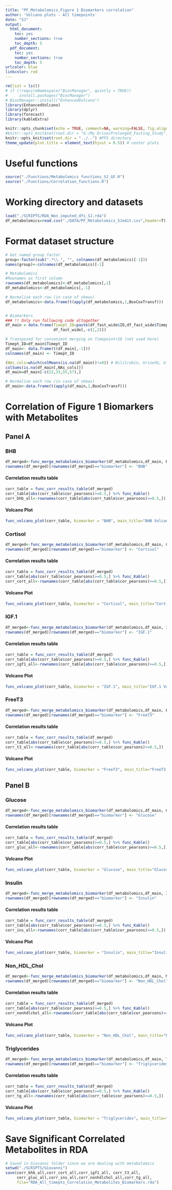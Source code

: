 ```yaml
---
title: "PF_Metabolomics_Figure 1 Biomarkers correlation"
author: 'Volcano plots - All timepoints'
date: "SJ"
output:
  html_document:
    toc: yes
    number_sections: true
    toc_depth: 5
  pdf_document:
    toc: yes
    number_sections: true
    toc_depth: 5
urlcolor: blue
linkcolor: red
---
```


```r
rm(list = ls())
# if (!requireNamespace("BiocManager", quietly = TRUE))
#     install.packages("BiocManager")
# BiocManager::install("EnhancedVolcano")
library(EnhancedVolcano)
library(dplyr)
library(forecast)
library(kableExtra)
```

```r
knitr::opts_chunk$set(echo = TRUE, comment=NA, warning=FALSE, fig.align = 'center', fig.width = 6, fig.asp = 0.8, out.width = "80%")
#knitr::opts_knit$set(root.dir = "G:/My Drive/Prolonged_Fasting_Study")
knitr::opts_knit$set(root.dir = "../..") #PFS directory
theme_update(plot.title = element_text(hjust = 0.5)) # center plots
```


# Useful functions
```r
source("./Functions/Metabolomics functions_SJ_GF.R")
source("./Functions/Correlation_functions.R")
```

# Working directory and datasets
```r
load("./SCRIPTS/RDA_Non_imputed_dfs_SJ.rda")
df_metabolomics=read.csv("./DATA/PF_Metabolomics_SJedit.csv",header=T)
```

# Format dataset structure

```r
# Get named group factor
group<-factor(sub(".*\\.", "", colnames(df_metabolomics)[-1]))
names(group)<-colnames(df_metabolomics)[-1]

# Metabolomics
#Rownames as first column
rownames(df_metabolomics)<-df_metabolomics[,1]
df_metabolomics<-df_metabolomics[,-1]

# Normalise each row (in case of skews)
df_metabolomics<-data.frame(t(apply(df_metabolomics,1,BoxCoxTransf)))


# Biomarkers
### !! Only run following code altogether
df_main = data.frame(Timept_ID=paste(df_fast_wide$ID,df_fast_wide$Timepoint,sep = "."),
                     df_fast_wide[,-c(1,2)])

# Transposed for convenient merging on Timepoint+ID (not used here)
Timept_ID=df_main$Timept_ID
df_main<- data.frame(t(df_main[,-1]))
colnames(df_main) <- Timept_ID

(NAs_cols=which(colMeans(is.na(df_main))!=0)) # Bililrubin, UrineSG, U_ketones, U_pH removed
colSums(is.na(df_main[,NAs_cols]))
df_main=df_main[-c(22,33,55,57),]

# Normalise each row (in case of skews)
df_main<-data.frame(t(apply(df_main,1,BoxCoxTransf)))
```

# Correlation of Figure 1 Biomarkers with Metabolites

## Panel A

### BHB

```r
df_merged<-func_merge_metabolomics_biomarker(df_metabolomics,df_main, Beta.hydroxy.butyrate)
rownames(df_merged)[rownames(df_merged)=="biomarker"] <- "BHB"
```

#### Correlation results table

```r
corr_table = func_corr_results_table(df_merged)
corr_table[abs(corr_table$cor_pearsons)>=0.5,] %>% func_Kable()
corr_bhb_all<-rownames(corr_table[abs(corr_table$cor_pearsons)>=0.5,])
```

#### Volcano Plot

```r
func_volcano_plot(corr_table, biomarker = "BHB", main_title="BHB Volcano Plot \n All timepoints")
```

### Cortisol

```r
df_merged<-func_merge_metabolomics_biomarker(df_metabolomics,df_main, Cortisol)
rownames(df_merged)[rownames(df_merged)=="biomarker"] <- "Cortisol"
```

#### Correlation results table

```r
corr_table = func_corr_results_table(df_merged)
corr_table[abs(corr_table$cor_pearsons)>=0.5,] %>% func_Kable()
corr_cort_all<-rownames(corr_table[abs(corr_table$cor_pearsons)>=0.5,])
```

#### Volcano Plot

```r
func_volcano_plot(corr_table, biomarker = "Cortisol", main_title="Cortisol Volcano Plot \n All timepoints")
```

### IGF.1

```r
df_merged<-func_merge_metabolomics_biomarker(df_metabolomics,df_main, IGF.1)
rownames(df_merged)[rownames(df_merged)=="biomarker"] <- "IGF.1"
```

#### Correlation results table

```r
corr_table = func_corr_results_table(df_merged)
corr_table[abs(corr_table$cor_pearsons)>=0.5,] %>% func_Kable()
corr_igf1_all<-rownames(corr_table[abs(corr_table$cor_pearsons)>=0.5,])
```

#### Volcano Plot

```r
func_volcano_plot(corr_table, biomarker = "IGF.1", main_title="IGF.1 Volcano Plot \n All timepoints")
```

### FreeT3

```r
df_merged<-func_merge_metabolomics_biomarker(df_metabolomics,df_main, FreeT3)
rownames(df_merged)[rownames(df_merged)=="biomarker"] <- "FreeT3"
```

#### Correlation results table

```r
corr_table = func_corr_results_table(df_merged)
corr_table[abs(corr_table$cor_pearsons)>=0.5,] %>% func_Kable()
corr_t3_all<-rownames(corr_table[abs(corr_table$cor_pearsons)>=0.5,])
```

#### Volcano Plot

```r
func_volcano_plot(corr_table, biomarker = "FreeT3", main_title="FreeT3 Volcano Plot \n All timepoints")
```

## Panel B

### Glucose

```r
df_merged<-func_merge_metabolomics_biomarker(df_metabolomics,df_main, Glucose)
rownames(df_merged)[rownames(df_merged)=="biomarker"] <- "Glucose"
```

#### Correlation results table

```r
corr_table = func_corr_results_table(df_merged)
corr_table[abs(corr_table$cor_pearsons)>=0.5,] %>% func_Kable()
corr_gluc_all<-rownames(corr_table[abs(corr_table$cor_pearsons)>=0.5,])
```

#### Volcano Plot

```r
func_volcano_plot(corr_table, biomarker = "Glucose", main_title="Glucose Volcano Plot \n All timepoints")
```

### Insulin

```r
df_merged<-func_merge_metabolomics_biomarker(df_metabolomics,df_main, Insulin)
rownames(df_merged)[rownames(df_merged)=="biomarker"] <- "Insulin"
```

#### Correlation results table

```r
corr_table = func_corr_results_table(df_merged)
corr_table[abs(corr_table$cor_pearsons)>=0.5,] %>% func_Kable()
corr_ins_all<-rownames(corr_table[abs(corr_table$cor_pearsons)>=0.5,])
```

#### Volcano Plot

```r
func_volcano_plot(corr_table, biomarker = "Insulin", main_title="Insulin Volcano Plot \n All timepoints")
```

### Non_HDL_Chol

```r
df_merged<-func_merge_metabolomics_biomarker(df_metabolomics,df_main, Non_HDL_Chol)
rownames(df_merged)[rownames(df_merged)=="biomarker"] <- "Non_HDL_Chol"
```

#### Correlation results table

```r
corr_table = func_corr_results_table(df_merged)
corr_table[abs(corr_table$cor_pearsons)>=0.5,] %>% func_Kable()
corr_nonhdlchol_all<-rownames(corr_table[abs(corr_table$cor_pearsons)>=0.5,])
```

#### Volcano Plot

```r
func_volcano_plot(corr_table, biomarker = "Non_HDL_Chol", main_title="Non_HDL_Chol Volcano Plot \n All timepoints")
```

### Triglycerides

```r
df_merged<-func_merge_metabolomics_biomarker(df_metabolomics,df_main, Triglycerides)
rownames(df_merged)[rownames(df_merged)=="biomarker"] <- "Triglycerides"
```

#### Correlation results table

```r
corr_table = func_corr_results_table(df_merged)
corr_table[abs(corr_table$cor_pearsons)>=0.5,] %>% func_Kable()
corr_tg_all<-rownames(corr_table[abs(corr_table$cor_pearsons)>=0.5,])
```

#### Volcano Plot

```r
func_volcano_plot(corr_table, biomarker = "Triglycerides", main_title="Triglycerides Volcano Plot \n All timepoints")
```

# Save Significant Correlated Metabolites in RDA

```r
# Saved in Giovanni folder since we are dealing with metabolomics
setwd("./SCRIPTS/Giovanni")
save(corr_bhb_all,corr_cort_all,corr_igf1_all, corr_t3_all,
     corr_gluc_all,corr_ins_all,corr_nonhdlchol_all,corr_tg_all,
     file="RDA_All_timepts_Correlation_Metabolites_Biomarkers.rda")
```